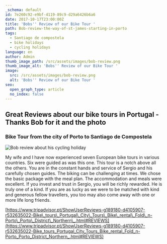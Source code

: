 ```yaml
---
_schema: default
id: 7e260c92-e9bf-4119-89c9-d29a6426b6a6
date: 2017-10-17T23:00:00Z
title: 'Bobs'' Review of our Bike Tour '
path: Bob-review-the-way-of-st-james-starting-in-porto
tags:
  - Santiago de compostela
  - bike holidays
  - cycling holidays
language: en
author: Admin
thumb_image_path: /src/assets/images/bob-review.png
thumb_image_alt: 'Bobs'' Review of our Bike Tour '
image:
  src: /src/assets/images/bob-review.png
  alt: 'Bobs'' Review of our Bike Tour '
seo:
  open_graph_type: article
  no_index: false
---
```

## Great Reviews about our bike tours in Portugal - Thanks Bob for it and the photo

### Bike Tour from the city of Porto to Santiago de Compostela

![Bob review about his cycling holiday](/src/assets/images/bob-review.png "Bobs' Review of our Bike Tour - Top Bike Tours")

My wife and I have now experienced seven European bike tours in various
countries. Six were guided as was this one. This tour is a notch above all the
others. You are in the constant hands and service of Sergio and his carefully
chosen guides. The biking can be challenging at times. We chose the basic
package with the meal plan. The accommodation and meals were excellent. If you
invest and trust in Sergio, you will be richly rewarded. He is truly one of a
kind. If you are as lucky as we were to be matched with kind and generous fellow
travellers, you too may also come away with one or more life long friends.

[https://www.tripadvisor.pt/ShowUserReviews-g189180-d4105907-r532635022-Bike\_tours\_Portugal\_City\_Tours\_Bike\_rental\_Fold\_n-Porto\_Porto\_District\_Northern\_.html#REVIEWS](https://www.tripadvisor.pt/ShowUserReviews-g189180-d4105907-r532635022-Bike_tours_Portugal_City_Tours_Bike_rental_Fold_n-Porto_Porto_District_Northern_.html#REVIEWS)